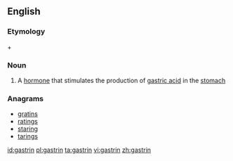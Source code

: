 ==English==

===Etymology===
{{etyl|grc}} {{term|γαστήρ|lang=grc}} + {{term|-in}}

===Noun===
{{wikipedia}}
{{en-noun|s|-}}

# {{hormone}} A [[hormone]] that stimulates the production of [[gastric acid]] in the [[stomach]]

===Anagrams===
* [[gratins#English|gratins]]
* [[ratings#English|ratings]]
* [[staring#English|staring]]
* [[tarings#English|tarings]]

[[id:gastrin]]
[[pl:gastrin]]
[[ta:gastrin]]
[[vi:gastrin]]
[[zh:gastrin]]